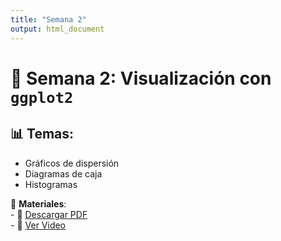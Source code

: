 ```yaml
---
title: "Semana 2"
output: html_document
---
```


# 📅 Semana 2: Visualización con `ggplot2`

## 📊 Temas:
- Gráficos de dispersión
- Diagramas de caja
- Histogramas

📂 **Materiales**:  
- 📜 [Descargar PDF](cursos/semana2.pdf)  
- 🎥 [Ver Video](https://youtu.be/ejemplo2)
